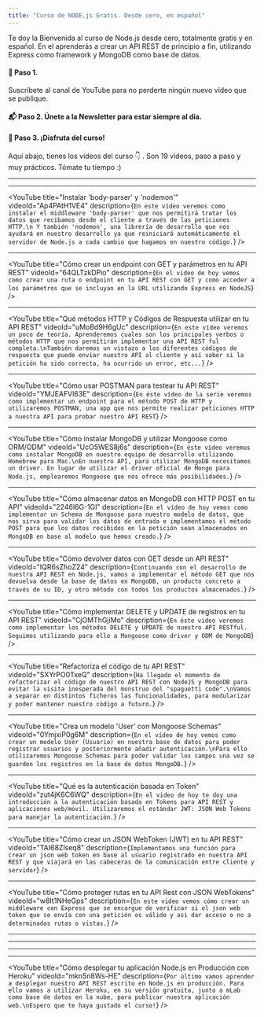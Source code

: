 ```yaml
---
title: "Curso de NODE.js Gratis. Desde cero, en español"
---
```


Te doy la Bienvenida al curso de Node.js desde cero, totalmente gratis y en español.
En el aprenderás a crear un API REST de principio a fin, utilizando Express como framework
y MongoDB como base de datos.

#### 🎥 Paso 1.

Suscríbete al canal de YouTube para no perderte ningún nuevo vídeo que se publique.

<YouTubeBtn channelId="UCJgGc8pQO1lv04VXrBxA_Hg" />

#### 📬 Paso 2. Únete a la Newsletter para estar siempre al día.

<NewsletterForm size="landing" />

#### 🍿 Paso 3. ¡Disfruta del curso!

Aquí abajo, tienes los vídeos del curso 👇 .
Son 19 vídeos, paso a paso y muy prácticos. Tómate tu tiempo :)

<YouTube
  title="Cómo instalar Node.js en tu equipo"
  videoId="JwZKcm3zWcA"
  description="En este primer video veremos como instalar Node.js en tu equipo para iniciar el desarrollo de un API REST con JavaScript (ES2015) en el servidor y MongoDB como base de datos.
"
/>

---

<YouTube
  title="Instalar Express y primer 'Hola Mundo' con Node.js"
  videoId="YxqwT_qEcYQ"
  description="En éste segundo video veremos como iniciar nuestro proyecto de API REST con el comando 'npm init' e instalaremos el framework Express que nos ayudará con el manejo de rutas en el servidor.
Para terminar haremos un 'Hola Mundo' para verificar que tenemos todo instalado correctamente."
/>

---

<YouTube
  title="Instalar 'body-parser' y 'nodemon'"
  videoId="Ap4PAtH1VE4"
  description={`En este vídeo veremos como instalar el middleware 'body-parser' que nos permitirá tratar los datos que recibamos desde el cliente a través de las peticiones HTTP.\n
Y también 'nodemon', una librería de desarrollo que nos ayudará en nuestro desarrollo ya que reiniciará automáticamente el servidor de Node.js a cada cambio que hagamos en nuestro código.`}
/>

---

<YouTube
  title="Cómo crear un endpoint con GET y parámetros en tu API REST"
  videoId="64QLTzkDPio"
  description={`En el video de hoy vemos como crear una ruta o endpoint en tu API REST con GET y como acceder a los parámetros que se incluyan en la URL utilizando Express en NodeJS`}
/>

---

<YouTube
  title="Qué métodos HTTP y Códigos de Respuesta utilizar en tu API REST"
  videoId="uMoBd9H6gUc"
  description={`En este vídeo veremos un poco de teoría. Aprenderemos cuales son los principales verbos o métodos HTTP que nos permitirán implementar una API REST ful completa.\nTambién daremos un vistazo a los diferentes códigos de respuesta que puede enviar nuestro API al cliente y así saber si la petición ha sido correcta, ha ocurrido un error, etc...`}
/>

---

<YouTube
  title="Cómo usar POSTMAN para testear tu API REST"
  videoId="YMJEAFVl63E"
  description={`En éste vídeo de la serie veremos como implementar un endpoint para el método POST de HTTP y utilizaremos POSTMAN, una app que nos permite realizar peticiones HTTP a nuestra API para probar nuestro API REST`}
/>

---

<YouTube
  title="Cómo instalar MongoDB y utilizar Mongoose como ORM/ODM"
  videoId="UcO5WES8j6s"
  description={`En éste vídeo veremos como instalar MongoDB en nuestro equipo de desarrollo utilizando Homebrew para Mac.\nEn nuestro API, para utilizar MongoDB necesitamos un driver. En lugar de utilizar el driver oficial de Mongo para Node.js, emplearemos Mongoose que nos ofrece más posibilidades.`}
/>

---

<YouTube
  title="Cómo almacenar datos en MongoDB con HTTP POST en tu API"
  videoId="2246l6G-1GI"
  description={`En el vídeo de hoy vemos como implementar un Schema de Mongoose para nuestro modelo de datos, que nos sirva para validar los datos de entrada e implementamos el método POST para que los datos recibidos en la petición sean almacenados en MongoDB en base al modelo que hemos creado.`}
/>

---

<YouTube
  title="Cómo devolver datos con GET desde un API REST"
  videoId="IQR6sZhoZ24"
  description={`Continuando con el desarrollo de nuestra API REST en Node.js, vamos a implementar el método GET que nos devuelva desde la base de datos en MongoDB, un producto concreto a través de su ID, y otro método con todos los productos almacenados.`}
/>

---

<YouTube
  title="Cómo implementar DELETE y UPDATE de registros en tu API REST"
  videoId="CjOMThGjiMo"
  description={`En éste video veremos como implementar los métodos DELETE y UPDATE de nuestro API RESTful. Seguimos utilizando para ello a Mongoose como driver y ODM de MongoDB`}
/>

---

<YouTube
  title="Refactoriza el código de tu API REST"
  videoId="SXYrPO0TxeQ"
  description={`Ha llegado el momento de refactorizar el código de nuestro API REST con NodeJS y MongoDB para evitar la visita inesperada del monstruo del "spaguetti code".\nVamos a separar en distintos ficheros las funcionalidades, para modularizar y poder mantener nuestro código a futuro.`}
/>

---

<YouTube
  title="Crea un modelo 'User' con Mongoose Schemas"
  videoId="0YmjxiP0g6M"
  description={`En el vídeo de hoy vemos como crear un modelo User (Usuario) en nuestra base de datos para poder registrar usuarios y posteriormente añadir autenticación.\nPara ello utilizaremos Mongoose Schemas para poder validar los campos una vez se guarden los registros en la base de datos MongoDB.`}
/>

---

<YouTube
  title="Qué es la autenticación basada en Token"
  videoId="zut4jK6C6WQ"
  description={`En el video de hoy te doy una introducción a la autenticación basada en Tokens para API REST y aplicaciones web/móvil. Utilizaremos el estándar JWT: JSON Web Tokens para manejar la autenticación.`}
/>

---

<YouTube
  title="Cómo crear un JSON WebToken (JWT) en tu API REST"
  videoId="TAI68Zlseq8"
  description={`Implementamos una función para crear un json web token en base al usuario registrado en nuestra API REST y que viajará en las cabeceras de la comunicación entre cliente y servidor`}
/>

---

<YouTube
  title="Cómo proteger rutas en tu API Rest con JSON WebTokens"
  videoId="w8It1NHeGps"
  description={`En este video vemos cómo crear un middleware con Express que se encargue de verificar si el json web token que se envía con una petición es válido y asi dar acceso o no a determinadas rutas o vistas.`}
/>

---

<YouTube
  title="Login y registro de usuarios con Token en tu API REST"
  videoId="4WYpsgQyxRw"
  description="En este video vemos cómo crear un middleware con Express que se encargue de verificar si el json web token que se envía con una petición es válido y asi dar acceso o no a determinadas rutas o vistas."
/>

---

<YouTube
  title="Cómo testear JSON WebTokens con POSTMAN"
  videoId="1J8vo9KD0XY"
  description="En este vídeo aprenderemos a testear endpoints protegidos de nuestro API REST, utilizando JWT (JSON Web Tokens) y cabeceras de autorización. Para ello emplearemos POSTMAN como herramienta para realizar peticiones con autorización."
/>

---

<YouTube
  title="Cómo renderizar vistas en Node.js"
  videoId="I03_z5DBgp4"
  description="Aprende como renderizar vistas en Node.js utilizando Handlebars como sistema de plantillas. De esta manera implementamos Server-Rendering en Node.js"
/>

---

<YouTube
  title="Cómo desplegar tu aplicación Node.js en Producción con Heroku"
  videoId="mkn5n8Ws-HE"
  description={`Por último vamos aprender a desplegar nuestro API REST escrito en Node.js en producción. Para ello vamos a utilizar Heroku, en su versión gratuita, junto a mLab como base de datos en la nube, para publicar nuestra aplicación web.\nEspero que te haya gustado el curso!`}
/>
